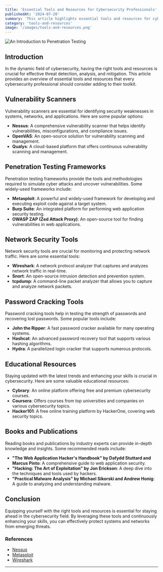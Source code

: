```yaml
---
title: 'Essential Tools and Resources for Cybersecurity Professionals'
publishedAt: '2024-07-20'
summary: 'This article highlights essential tools and resources for cybersecurity professionals, including vulnerability scanners, pentesting frameworks, and educational materials to enhance skills and stay updated.'
category: 'tools-and-resources'
image: '/images/tools-and-resources.png'
---
```



<Image
  src="/images/tools-and-resources.png"
  alt="An Introduction to Penetration Testing"
  width={400}
  height={400}
  className="w-auto h-auto mb-4 rounded-lg"
/>

## Introduction

In the dynamic field of cybersecurity, having the right tools and resources is crucial for effective threat detection, analysis, and mitigation. This article provides an overview of essential tools and resources that every cybersecurity professional should consider adding to their toolkit.

## Vulnerability Scanners

Vulnerability scanners are essential for identifying security weaknesses in systems, networks, and applications. Here are some popular options:

- **Nessus**: A comprehensive vulnerability scanner that helps identify vulnerabilities, misconfigurations, and compliance issues.
- **OpenVAS**: An open-source solution for vulnerability scanning and management.
- **Qualys**: A cloud-based platform that offers continuous vulnerability scanning and management.

## Penetration Testing Frameworks

Penetration testing frameworks provide the tools and methodologies required to simulate cyber attacks and uncover vulnerabilities. Some widely-used frameworks include:

- **Metasploit**: A powerful and widely-used framework for developing and executing exploit code against a target system.
- **Burp Suite**: An integrated platform for performing web application security testing.
- **OWASP ZAP (Zed Attack Proxy)**: An open-source tool for finding vulnerabilities in web applications.

## Network Security Tools

Network security tools are crucial for monitoring and protecting network traffic. Here are some essential tools:

- **Wireshark**: A network protocol analyzer that captures and analyzes network traffic in real-time.
- **Snort**: An open-source intrusion detection and prevention system.
- **tcpdump**: A command-line packet analyzer that allows you to capture and analyze network packets.

## Password Cracking Tools

Password cracking tools help in testing the strength of passwords and recovering lost passwords. Some popular tools include:

- **John the Ripper**: A fast password cracker available for many operating systems.
- **Hashcat**: An advanced password recovery tool that supports various hashing algorithms.
- **Hydra**: A parallelized login cracker that supports numerous protocols.

## Educational Resources

Staying updated with the latest trends and enhancing your skills is crucial in cybersecurity. Here are some valuable educational resources:

- **Cybrary**: An online platform offering free and premium cybersecurity courses.
- **Coursera**: Offers courses from top universities and companies on various cybersecurity topics.
- **Hacker101**: A free online training platform by HackerOne, covering web security topics.

## Books and Publications

Reading books and publications by industry experts can provide in-depth knowledge and insights. Some recommended reads include:

- **"The Web Application Hacker's Handbook" by Dafydd Stuttard and Marcus Pinto**: A comprehensive guide to web application security.
- **"Hacking: The Art of Exploitation" by Jon Erickson**: A deep dive into the techniques and tools used by hackers.
- **"Practical Malware Analysis" by Michael Sikorski and Andrew Honig**: A guide to analyzing and understanding malware.

## Conclusion

Equipping yourself with the right tools and resources is essential for staying ahead in the cybersecurity field. By leveraging these tools and continuously enhancing your skills, you can effectively protect systems and networks from emerging threats.

### References

- [Nessus](https://www.tenable.com/products/nessus)
- [Metasploit](https://www.metasploit.com/)
- [Wireshark](https://www.wireshark.org/)

---
